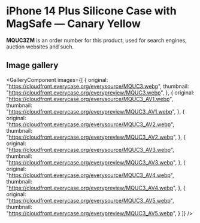 
# iPhone 14 Plus Silicone Case with MagSafe — Canary Yellow

<Callout type='info' emoji='👉🏻'>**MQUC3ZM** is an order number for this product, used for search engines, auction websites and such.</Callout>

## Image gallery

<GalleryComponent
    images={[
      {
        original: "https://cloudfront.everycase.org/everysource/MQUC3.webp",
        thumbnail: "https://cloudfront.everycase.org/everypreview/MQUC3.webp",
      },
      {
        original: "https://cloudfront.everycase.org/everysource/MQUC3_AV1.webp",
        thumbnail: "https://cloudfront.everycase.org/everypreview/MQUC3_AV1.webp",
      },
      {
        original: "https://cloudfront.everycase.org/everysource/MQUC3_AV2.webp",
        thumbnail: "https://cloudfront.everycase.org/everypreview/MQUC3_AV2.webp",
      },
      {
        original: "https://cloudfront.everycase.org/everysource/MQUC3_AV3.webp",
        thumbnail: "https://cloudfront.everycase.org/everypreview/MQUC3_AV3.webp",
      },
      {
        original: "https://cloudfront.everycase.org/everysource/MQUC3_AV4.webp",
        thumbnail: "https://cloudfront.everycase.org/everypreview/MQUC3_AV4.webp",
      },
      {
        original: "https://cloudfront.everycase.org/everysource/MQUC3_AV5.webp",
        thumbnail: "https://cloudfront.everycase.org/everypreview/MQUC3_AV5.webp",
      }
    ]}
  />
